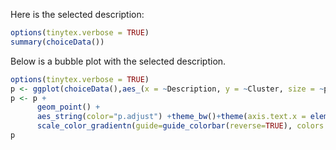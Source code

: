 Here is the selected description:

```{r model, collapse=TRUE}
options(tinytex.verbose = TRUE)
summary(choiceData())
```


Below is a bubble plot with the selected description.

```{r plot, fig.height=5, fig.width=9}
options(tinytex.verbose = TRUE)
p <- ggplot(choiceData(),aes_(x = ~Description, y = ~Cluster, size = ~pvalue))
p <- p +
      geom_point() +
      aes_string(color="p.adjust") +theme_bw()+theme(axis.text.x = element_text(size=8,face = "bold",angle=30, hjust=1, vjust=1))+
      scale_color_gradientn(guide=guide_colorbar(reverse=TRUE), colors = enrichplot:::sig_palette)
p
```